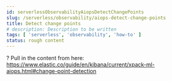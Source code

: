 ```yaml
---
id: serverlessObservabilityAiopsDetectChangePoints
slug: /serverless/observability/aiops-detect-change-points
title: Detect change points
# description: Description to be written
tags: [ 'serverless', 'observability', 'how-to' ]
status: rough content
---
```



<RoughContent />

? Pull in the content from here: https://www.elastic.co/guide/en/kibana/current/xpack-ml-aiops.html#change-point-detection

